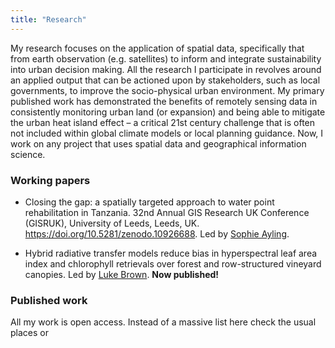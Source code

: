 ```yaml
---
title: "Research" 
---
```


My research focuses on the application of spatial data, specifically that from earth observation (e.g. satellites) to inform and integrate sustainability into urban decision making. All the research I participate in revolves around an applied output that can be actioned upon by stakeholders, such as local governments, to improve the socio-physical urban environment. My primary published work has demonstrated the benefits of remotely sensing data in consistently monitoring urban land (or expansion) and being able to mitigate the urban heat island effect – a critical 21st century challenge that is often not included within global climate models or local planning guidance. Now, I work on any project that uses spatial data and geographical information science.

### Working papers

-   Closing the gap: a spatially targeted approach to water point rehabilitation in Tanzania. 32nd Annual GIS Research UK Conference (GISRUK), University of Leeds, Leeds, UK. <https://doi.org/10.5281/zenodo.10926688>. Led by [Sophie Ayling](https://blogs.worldbank.org/en/team/s/sophie-ayling).


-   Hybrid radiative transfer models reduce bias in hyperspectral leaf area index and chlorophyll retrievals over forest and row-structured vineyard canopies. Led by [Luke Brown](https://www.salford.ac.uk/our-staff/luke-brown). <i class="fa-regular fa-champagne-glasses"></i> **Now published!** <i class="fa-regular fa-champagne-glasses"></i>

### Published work

All my work is open access. Instead of a massive list here check the usual places [<i class="ai ai-google-scholar-square ai-lg"></i>](https://scholar.google.com/citations?user=wLrJwyQAAAAJ&hl=en) or [<i class="ai ai-orcid ai-lg"></i>](https://orcid.org/0000-0003-0356-1623)
